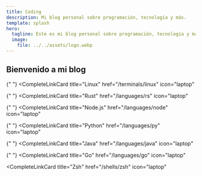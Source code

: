 ```yaml
---
title: Coding
description: Mi blog personal sobre programación, tecnología y más.
template: splash
hero:
  tagline: Este es mi blog personal sobre programación, tecnología y más.
  image:
    file: ../../assets/logo.webp
---
```



## Bienvenido a mi blog

<CardGrid stagger>
  <CompleteLinkCard
    title="Windows"
    href="/terminals/windows"
    icon="laptop"
  ></CompleteLinkCard>

{" "}
<CompleteLinkCard
  title="Linux"
  href="/terminals/linux"
  icon="laptop"
></CompleteLinkCard>

{" "}
<CompleteLinkCard
  title="Rust"
  href="/languages/rs"
  icon="laptop"
></CompleteLinkCard>

{" "}
<CompleteLinkCard
  title="Node.js"
  href="/languages/node"
  icon="laptop"
></CompleteLinkCard>

{" "}
<CompleteLinkCard
  title="Python"
  href="/languages/py"
  icon="laptop"
></CompleteLinkCard>

{" "}
<CompleteLinkCard
  title="Java"
  href="/languages/java"
  icon="laptop"
></CompleteLinkCard>

{" "}
<CompleteLinkCard
  title="Go"
  href="/languages/go"
  icon="laptop"
></CompleteLinkCard>

  <CompleteLinkCard
    title="Zsh"
    href="/shells/zsh"
    icon="laptop"
  ></CompleteLinkCard>
</CardGrid>
